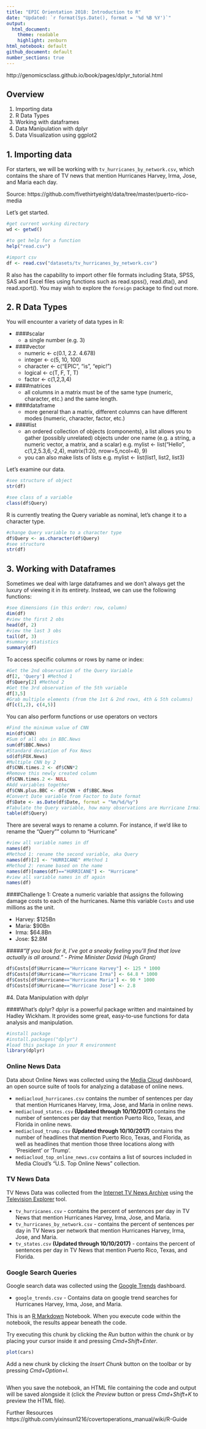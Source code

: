 ```yaml
---
title: "EPIC Orientation 2018: Introduction to R"
date: "Updated: `r format(Sys.Date(), format = '%d %B %Y')`" 
output:
  html_document:
    theme: readable
    highlight: zenburn
html_notebook: default
github_document: default
number_sections: true
---
```



http://genomicsclass.github.io/book/pages/dplyr_tutorial.html

## Overview
1. Importing data
2. R Data Types
3. Working with dataframes
4. Data Manipulation with dplyr 
5. Data Visualization using ggplot2

## 1. Importing data
For starters, we will be working with `tv_hurricanes_by_network.csv`, which contains the share of TV news that mention Hurricanes Harvey, Irma, Jose, and Maria each day.

Source: https://github.com/fivethirtyeight/data/tree/master/puerto-rico-media

Let's get started.
```r
#get current working directory
wd <- getwd() 

#to get help for a function
help("read.csv")

#import csv
df <- read.csv("datasets/tv_hurricanes_by_network.csv")
```

R also has the capability to import other file formats including Stata, SPSS, SAS and Excel files using functions such as read.spss(), read.dta(), and read.xport(). You may wish to explore the `foreign` package to find out more. 

## 2. R Data Types

You will encounter a variety of data types in R:

* ####scalar 
    + a single number (e.g. 3)
* ####vector
    + numeric <-  c(0.1, 2.2. 4.678)
    + integer <- c(5, 10, 100)
    + character <- c("EPIC", "is", "epic!")
    + logical <- c(T, F, T, T)
    + factor <- c(1,2,3,4)
* ####matrices
    + all columns in a matrix must be of the same type (numeric, character, etc.) and the same length.
* ####dataframe
    + more general than a matrix, different columns can have different modes (numeric, character, factor, etc.)
* ####list
    + an ordered collection of objects (components), a list allows you to gather (possibly unrelated) objects under one name (e.g. a        string, a numeric vector, a matrix, and a scalar)  e.g. mylist <- list("Hello", c(1,2,5.3,6,-2,4), matrix(1:20, nrow=5,ncol=4), 9)
    + you can also make lists of lists e.g. mylist <- list(list1, list2, list3)

Let's examine our data.

```r
#see structure of object
str(df)
```

```r
#see class of a variable
class(df$Query)
```

R is currently treating the Query variable as nominal, let's change it to a character type.
```r
#change Query variable to a character type
df$Query <- as.character(df$Query) 
#see structure
str(df)
```

## 3. Working with Dataframes
Sometimes we deal with large dataframes and we don't always get the luxury of viewing it in its entirety. Instead, we can use the following functions:
```r
#see dimensions (in this order: row, column)
dim(df)
#view the first 2 obs
head(df, 2)
#view the last 3 obs
tail(df, 3)
#summary statistics
summary(df)
```

To access specific columns or rows by name or index:
```r
#Get the 2nd observation of the Query Variable
df[2, 'Query'] #Method 1
df$Query[2] #Method 2
#Get the 3rd observation of the 5th variable
df[3,5]
#Grab multiple elements (from the 1st & 2nd rows, 4th & 5th columns)
df[c(1,2), c(4,5)]
```


You can also perform functions or use operators on vectors
```r
#Find the minimum value of CNN
min(df$CNN) 
#Sum of all obs in BBC.News
sum(df$BBC.News)
#Standard deviation of Fox News
sd(df$FOX.News)
#Multiple CNN by 2
df$CNN.times.2 <- df$CNN*2
#Remove this newly created column
df$CNN.times.2 <- NULL
#Add variables together
df$CNN.plus.BBC <- df$CNN + df$BBC.News
#Convert Date variable from Factor to Date format
df$Date <- as.Date(df$Date, format = "%m/%d/%y")
#Tabulate the Query variable, how many observations are Hurricane Irma?
table(df$Query)
```

There are several ways to rename a column. For instance, if we'd like to rename the "Query"" column to "Hurricane"
```r
#view all variable names in df
names(df)
#Method 1: rename the second variable, aka Query
names(df)[2] <- "HURRICANE" #Method 1
#Method 2: rename based on the name
names(df)[names(df)=="HURRICANE"] <- "Hurricane"
#view all variable names in df again
names(df)
```

####Challenge 1: 
Create a numeric variable that assigns the following damage costs to each of the hurricanes. Name this variable `Costs` and use millions as the unit. 

* Harvey: $125Bn
* Maria: $90Bn
* Irma: $64.8Bn
* Jose: $2.8M

#####*“If you look for it, I've got a sneaky feeling you'll find that love actually is all around.” - Prime Minister David (Hugh Grant)*

```r
df$Costs[df$Hurricane=="Hurricane Harvey"] <- 125 * 1000
df$Costs[df$Hurricane=="Hurricane Irma"] <- 64.8 * 1000
df$Costs[df$Hurricane=="Hurricane Maria"] <- 90 * 1000
df$Costs[df$Hurricane=="Hurricane Jose"] <- 2.8
```

#4. Data Manipulation with dplyr 

####What's dplyr?
dplyr is a powerful package written and maintained by Hadley Wickham. It provides some great, easy-to-use functions for data analysis and manipulation.

```r
#install package
#install.packages("dplyr")
#load this package in your R environment
library(dplyr)
```


### Online News Data

Data about Online News was collected using the [Media Cloud](https://mediacloud.org/) dashboard, an open source suite of tools for analyzing a database of online news.

* `mediacloud_hurricanes.csv` contains the number of sentences per day that mention Hurricanes Harvey, Irma, Jose, and Maria in online news.
* `mediacloud_states.csv` **(Updated through 10/10/2017)** contains the number of sentences per day that mention Puerto Rico, Texas, and Florida in online news.
* `mediacloud_trump.csv` **(Updated through 10/10/2017)** contains the number of headlines that mention Puerto Rico, Texas, and Florida, as well as headlines that mention those three locations along with 'President' or 'Trump'.
* `mediacloud_top_online_news.csv` contains a list of sources included in Media Cloud's "U.S. Top Online News" collection.


### TV News Data

TV News Data was collected from the [Internet TV News Archive](https://archive.org/details/tv) using the [Television Explorer](https://television.gdeltproject.org/cgi-bin/iatv_ftxtsearch/iatv_ftxtsearch) tool. 

* `tv_hurricanes.csv` - contains the percent of sentences per day in TV News that mention Hurricanes Harvey, Irma, Jose, and Maria.
* `tv_hurricanes_by_network.csv` - contains the percent of sentences per day in TV News per network that mention Hurricanes Harvey, Irma, Jose, and Maria.
* `tv_states.csv` **(Updated through 10/10/2017)** - contains the percent of sentences per day in TV News that mention Puerto Rico, Texas, and Florida.

### Google Search Queries

Google search data was collected using the [Google Trends](https://trends.google.com/trends/) dashboard.

* `google_trends.csv` - Contains data on google trend searches for Hurricanes Harvey, Irma, Jose, and Maria.

This is an [R Markdown](http://rmarkdown.rstudio.com) Notebook. When you execute code within the notebook, the results appear beneath the code. 

Try executing this chunk by clicking the *Run* button within the chunk or by placing your cursor inside it and pressing *Cmd+Shift+Enter*. 

```r
plot(cars)
```

Add a new chunk by clicking the *Insert Chunk* button on the toolbar or by pressing *Cmd+Option+I*.

```r

```


When you save the notebook, an HTML file containing the code and output will be saved alongside it (click the *Preview* button or press *Cmd+Shift+K* to preview the HTML file).

Further Resources
https://github.com/yixinsun1216/covertoperations_manual/wiki/R-Guide